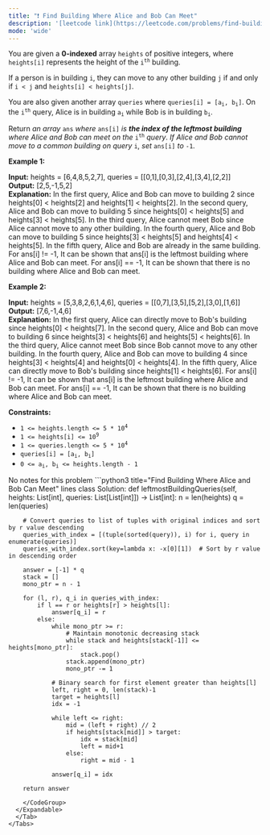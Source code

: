 ```yaml
---
title: "❗️ Find Building Where Alice and Bob Can Meet"
description: '[leetcode link](https://leetcode.com/problems/find-building-where-alice-and-bob-can-meet/description/)'
mode: 'wide'
---
```

<Tabs>
  <Tab title="Question" icon="circle-question" iconType="regular">
    <Card>
      <p>You are given a <strong>0-indexed</strong> array <code>heights</code> of positive integers, where <code>heights[i]</code> represents the height of the <code>i<sup>th</sup></code> building.</p>  <p>If a person is in building <code>i</code>, they can move to any other building <code>j</code> if and only if <code>i &lt; j</code> and <code>heights[i] &lt; heights[j]</code>.</p>  <p>You are also given another array <code>queries</code> where <code>queries[i] = [a<sub>i</sub>, b<sub>i</sub>]</code>. On the <code>i<sup>th</sup></code> query, Alice is in building <code>a<sub>i</sub></code> while Bob is in building <code>b<sub>i</sub></code>.</p>  <p>Return <em>an array</em> <code>ans</code> <em>where</em> <code>ans[i]</code> <em>is <strong>the index of the leftmost building</strong> where Alice and Bob can meet on the</em> <code>i<sup>th</sup></code> <em>query</em>. <em>If Alice and Bob cannot move to a common building on query</em> <code>i</code>, <em>set</em> <code>ans[i]</code> <em>to</em> <code>-1</code>.</p>   <p><strong class="example">Example 1:</strong></p>   <strong>Input:</strong> heights = [6,4,8,5,2,7], queries = [[0,1],[0,3],[2,4],[3,4],[2,2]] <br/> <strong>Output:</strong> [2,5,-1,5,2] <br/> <strong>Explanation:</strong> In the first query, Alice and Bob can move to building 2 since heights[0] &lt; heights[2] and heights[1] &lt; heights[2].  In the second query, Alice and Bob can move to building 5 since heights[0] &lt; heights[5] and heights[3] &lt; heights[5].  In the third query, Alice cannot meet Bob since Alice cannot move to any other building. In the fourth query, Alice and Bob can move to building 5 since heights[3] &lt; heights[5] and heights[4] &lt; heights[5]. In the fifth query, Alice and Bob are already in the same building.   For ans[i] != -1, It can be shown that ans[i] is the leftmost building where Alice and Bob can meet. For ans[i] == -1, It can be shown that there is no building where Alice and Bob can meet.   <p><strong class="example">Example 2:</strong></p>   <strong>Input:</strong> heights = [5,3,8,2,6,1,4,6], queries = [[0,7],[3,5],[5,2],[3,0],[1,6]] <br/> <strong>Output:</strong> [7,6,-1,4,6] <br/> <strong>Explanation:</strong> In the first query, Alice can directly move to Bob&#39;s building since heights[0] &lt; heights[7]. In the second query, Alice and Bob can move to building 6 since heights[3] &lt; heights[6] and heights[5] &lt; heights[6]. In the third query, Alice cannot meet Bob since Bob cannot move to any other building. In the fourth query, Alice and Bob can move to building 4 since heights[3] &lt; heights[4] and heights[0] &lt; heights[4]. In the fifth query, Alice can directly move to Bob&#39;s building since heights[1] &lt; heights[6]. For ans[i] != -1, It can be shown that ans[i] is the leftmost building where Alice and Bob can meet. For ans[i] == -1, It can be shown that there is no building where Alice and Bob can meet.     <p><strong>Constraints:</strong></p>  <ul>  <li><code>1 &lt;= heights.length &lt;= 5 * 10<sup>4</sup></code></li>  <li><code>1 &lt;= heights[i] &lt;= 10<sup>9</sup></code></li>  <li><code>1 &lt;= queries.length &lt;= 5 * 10<sup>4</sup></code></li>  <li><code>queries[i] = [a<sub>i</sub>, b<sub>i</sub>]</code></li>  <li><code>0 &lt;= a<sub>i</sub>, b<sub>i</sub> &lt;= heights.length - 1</code></li> </ul> 
    </Card>
  </Tab>
  <Tab title="Solution" icon="lightbulb" iconType="regular" >
    <Card>
      No notes for this problem
</Card>
  <Expandable title="code">
    <CodeGroup dropdown>
```python3 title="Find Building Where Alice and Bob Can Meet" lines
class Solution:
    def leftmostBuildingQueries(self, heights: List[int], queries: List[List[int]]) -> List[int]:
        n = len(heights)
        q = len(queries)
        
        # Convert queries to list of tuples with original indices and sort by r value descending
        queries_with_index = [(tuple(sorted(query)), i) for i, query in enumerate(queries)]
        queries_with_index.sort(key=lambda x: -x[0][1])  # Sort by r value in descending order
        
        answer = [-1] * q
        stack = []
        mono_ptr = n - 1
        
        for (l, r), q_i in queries_with_index:
            if l == r or heights[r] > heights[l]:
                answer[q_i] = r
            else:
                while mono_ptr >= r:
                    # Maintain monotonic decreasing stack
                    while stack and heights[stack[-1]] <= heights[mono_ptr]:
                        stack.pop()
                    stack.append(mono_ptr)
                    mono_ptr -= 1
                
                # Binary search for first element greater than heights[l]
                left, right = 0, len(stack)-1
                target = heights[l]
                idx = -1
                
                while left <= right:
                    mid = (left + right) // 2
                    if heights[stack[mid]] > target:
                        idx = stack[mid]
                        left = mid+1
                    else:
                        right = mid - 1
                
                answer[q_i] = idx
        
        return answer
```
    </CodeGroup>
  </Expandable>
  </Tab>
</Tabs>